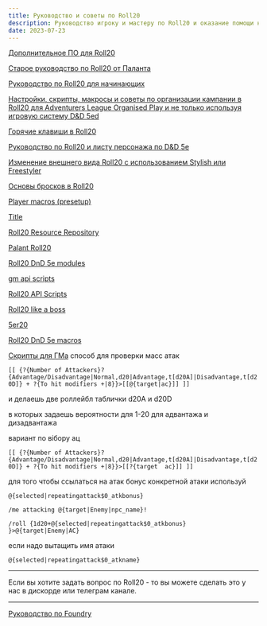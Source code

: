 ```yaml
---
title: Руководство и советы по Roll20
description: Руководство игроку и мастеру по Roll20 и оказание помощи начинающим
date: 2023-07-23
---
```


[Дополнительное ПО для Roll20](https://hackmd.io/@palikhov/roll20-soft)

[Старое руководство по Roll20 от Паланта](https://cyborgsandmages.gitbook.io/palant-roll20-guide/)

[Руководство по Roll20 для начинающих]()

[Настройки, скрипты, макросы и советы по организации кампании в Roll20 для Adventurers League Organised Play и не только используя игровую систему D&D 5ed](https://github.com/palikhov/CnM_Palant_Roll20)

[Горячие клавиши в Roll20](https://hackmd.io/kPWwm-DXTgCm9kAiMqgzcg)

[Руководство по Roll20 и листу персонажа по D&D 5e](https://hackmd.io/2A-8TdUvRe6tN9YXpSBf5A)

[Изменение внешнего вида Roll20 с использованием Stylish или Freestyler](https://hackmd.io/fe7vkY3fTCehFHsEPJL9hQ)

[Основы бросков в Roll20](https://hackmd.io/J2ZatPyxQAS6eMQ_F2vHIQ)

[Player macros (presetup)](https://hackmd.io/h_YG1Z2aRKqKKoi20Zx11g)

[Title](https://github.com/palikhov/palant-roll20-guide)

[Roll20 Resource Repository](https://github.com/palikhov/CnM-Roll20-resources)

[Palant Roll20](https://github.com/palikhov/CnM_Palant_Roll20)

[Roll20 DnD 5e modules](https://github.com/palikhov/roll20-module/tree/master)

[gm api scripts](https://github.com/palikhov/waterdeepCustomRoll20Scripts)

[Roll20 API Scripts](https://github.com/palikhov/Roll20APIScripts/tree/master)

[Roll20 like a boss](https://github.com/palikhov/Roll20-Like-A-Boss)

[5er20](https://github.com/palikhov/5etoolsR20)


[Roll20 DnD 5e macros](https://github.com/palikhov/roll20-dnd-5e-macros)

[Скрипты для ГМа](https://github.com/palikhov/CnM-GM-RPG-scripts)
способ для проверки масс атак

```[[ {?{Number of Attackers}?{Advantage/Disadvantage|Normal,d20|Advantage,t[d20A]|Disadvantage,t[d20D]} + ?{To hit modifiers +|8}}>[[@{target|ac}]] ]]```

и делаешь две роллейбл таблички d20A  и d20D

в которых задаешь вероятности для 1-20 для адвантажа и дизадвантажа


вариант по вібору ац

```[[ {?{Number of Attackers}?{Advantage/Disadvantage|Normal,d20|Advantage,t[d20A]|Disadvantage,t[d20D]} + ?{To hit modifiers +|8}}>[[?{target  ac}]] ]]```

для того чтобы ссылаться на атак бонус конкретной атаки используй

```@{selected|repeatingattack$0_atkbonus}```

```/me attacking @{target|Enemy|npc_name}!```

```/roll {1d20+@{selected|repeatingattack$0_atkbonus} }>@{target|Enemy|AC}```

если надо вытащить имя атаки 

```@{selected|repeatingattack$0_atkname}```

---

Если вы хотите задать вопрос по Roll20 - то вы можете сделать это у нас в дискорде или телеграм канале.

---

[Руководство по Foundry]()